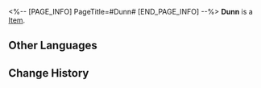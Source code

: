 <%-- [PAGE_INFO]
PageTitle=#Dunn#
[END_PAGE_INFO] --%>
{{Item Infobox
|id          = 250114
|image       = Item Dunn.png{{subst:void|<!--$UPLOAD:<<SpriteOutput/AvatarShopIcon/NPC/2108.png>-<Item Dunn.png>-<Item Icons>>-->}}
|type        = 
|invCategory = 
|rarity      = 4
|effect      = 
|description = 
}}
'''Dunn''' is a [[Item]].

==Other Languages==
{{Other Languages
|en   = Dunn
|zhs  = 邓恩
|zht  = 鄧恩
|ja   = ダン
|ko   = 던
|es   = Dunn
|fr   = Dunn
|ru   = Данн
|th   = Dunn
|vi   = Dunn
|de   = Dunn
|id   = Dunn
|pt   = Dunn
}}

==Change History==
{{Change History|1.1}}